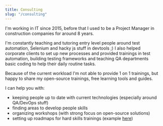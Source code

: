 ```yaml
---
title: Consulting
slug: "/consulting"
---
```


I'm working in IT since 2015, before that I used to be a Project Manager in construction companies for around 8 years.

I'm constantly teaching and tutoring entry level people around test automation, Selenium and hacky js stuff in devtools ;)
I also helped corporate clients to set up new processes and provided trainings in test automation, building testing frameworks and teaching QA departments basic coding to help their daily routine tasks.

Because of the current workload I'm not able to provide 1 on 1 trainings, but happy to share my open-source trainings, free learning tools and guides.

I can help you with:
- keeping people up to date with current technologies (especially around QA/DevOps stuff)
- finding areas to develop people skills
- organizing workshops (with strong focus on open-source solutions)
- setting up roadmaps for hard skills trainings (example [here](https://scvconsultants.com/tester-roadmap-2022))